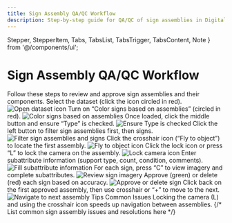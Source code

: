 ```yaml
---
title: Sign Assembly QA/QC Workflow
description: Step-by-step guide for QA/QC of sign assemblies in Digital Surveyor
---
```


  Stepper,
  StepperItem,
  Tabs,
  TabsList,
  TabsTrigger,
  TabsContent,
  Note
} from '@/components/ui';

# Sign Assembly QA/QC Workflow

<Note>
  Follow these steps to review and approve sign assemblies and their components.
</Note>

<Stepper>
  <StepperItem title="Step 1: Open Dataset">
    Select the dataset (click the icon circled in red).  
    <img src="/images/image58.png" alt="Open dataset icon" />
  </StepperItem>
  <StepperItem title="Step 2: Enable Color Coding">
    Turn on “Color signs based on assemblies” (circled in red).  
    <img src="/images/image59.png" alt="Color signs based on assemblies" />
  </StepperItem>
  <StepperItem title="Step 3: Check Feature Type">
    Once loaded, click the middle button and ensure “Type” is checked.  
    <img src="/images/image60.png" alt="Ensure Type is checked" />
  </StepperItem>
  <StepperItem title="Step 4: Filter Assemblies">
    Click the left button to filter sign assemblies first, then signs.  
    <img src="/images/image61.png" alt="Filter sign assemblies and signs" />
  </StepperItem>
  <StepperItem title="Step 5: Fly to Assembly">
    Click the crosshair icon (“Fly to object”) to locate the first assembly.  
    <img src="/images/image62.png" alt="Fly to object icon" />
  </StepperItem>
  <StepperItem title="Step 6: Lock View">
    Click the lock icon or press “L” to lock the camera on the assembly.  
    <img src="/images/image63.png" alt="Lock camera icon" />
  </StepperItem>
  <StepperItem title="Step 7: Fill Assembly Attributes">
    Enter subattribute information (support type, count, condition, comments).  
    <img src="/images/image64.png" alt="Fill subattribute information" />
  </StepperItem>
  <StepperItem title="Step 8: Review Signs">
    For each sign, press “C” to view imagery and complete subattributes.  
    <img src="/images/image65.png" alt="Review sign imagery" />
  </StepperItem>
  <StepperItem title="Step 9: Approve or Delete">
    Approve (green) or delete (red) each sign based on accuracy.  
    <img src="/images/image66.png" alt="Approve or delete sign" />
  </StepperItem>
  <StepperItem title="Step 10: Proceed to Next">
    Click back on the first approved assembly, then use crosshair or “+” to move to the next.  
    <img src="/images/image67.png" alt="Navigate to next assembly" />
  </StepperItem>
</Stepper>

<Tabs defaultValue="tips">
  <TabsList>
    <TabsTrigger value="tips">Tips</TabsTrigger>
    <TabsTrigger value="common-issues">Common Issues</TabsTrigger>
  </TabsList>
  <TabsContent value="tips">
    <Note type="tip">
      Locking the camera (L) and using the crosshair icon speeds up navigation between assemblies.
    </Note>
  </TabsContent>
  <TabsContent value="common-issues">
    {/* List common sign assembly issues and resolutions here */}
  </TabsContent>
</Tabs>
